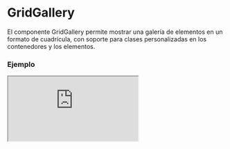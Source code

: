 # GridGallery

El componente GridGallery permite mostrar una galería de elementos en un formato de cuadrícula, con soporte para clases personalizadas en los contenedores y los elementos.


### Ejemplo

<Iframe
  minHeightIframe="30dvh"
  src="https://fenextjs-component-storybook.vercel.app/iframe.html?args=&id=gridgallery-gridgallery--index&viewMode=story"
/>

### Importación

Para importar el componente GridGallery, se puede hacer desde fenextjs

```tsx copy
import { GridGallery } from "fenextjs";
```

### Parámetros

| Parámetro     | Tipo        | Requerido | Default | Descripcion                                                          |
| ------------- | ----------- | --------- | ------- | -------------------------------------------------------------------- |
| items         | ReactNode[] | sí        |         | Lista de elementos que se mostrarán dentro de la galería.            |
| className     | string      | no        | ''      | Clase CSS para personalizar el contenedor principal de la galería.   |
| classNameItem | string      | no        | ''      | Clase CSS para personalizar cada uno de los elementos de la galería. |

### Storybook

Para ver el storybook del componente lo puede hacer con este [link](https://fenextjs-component-storybook.vercel.app/?path=/story/gridgallery-gridgallery--index)

### Usos

- Uso básico

```tsx copy
<GridGallery items={[<div>Item 1</div>, <div>Item 2</div>]} />
```

- Galería con clases personalizadas

```tsx copy
<GridGallery
  className="mi-galeria"
  classNameItem="mi-item"
  items={[<div>Item 1</div>, <div>Item 2</div>]}
/>
```
